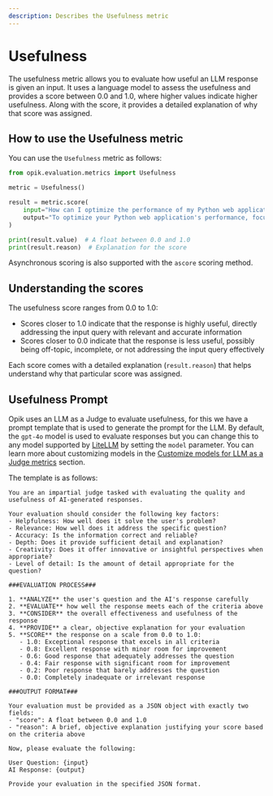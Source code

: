 ```yaml
---
description: Describes the Usefulness metric
---
```


# Usefulness

The usefulness metric allows you to evaluate how useful an LLM response is given an input. It uses a language model to assess the usefulness and provides a score between 0.0 and 1.0, where higher values indicate higher usefulness. Along with the score, it provides a detailed explanation of why that score was assigned.

## How to use the Usefulness metric

You can use the `Usefulness` metric as follows:

```python
from opik.evaluation.metrics import Usefulness

metric = Usefulness()

result = metric.score(
    input="How can I optimize the performance of my Python web application?",
    output="To optimize your Python web application's performance, focus on these key areas:\n1. Database optimization: Use connection pooling, index frequently queried fields, and cache common queries\n2. Caching strategy: Implement Redis or Memcached for session data and frequently accessed content\n3. Asynchronous operations: Use async/await for I/O-bound operations to handle more concurrent requests\n4. Code profiling: Use tools like cProfile to identify bottlenecks in your application\n5. Load balancing: Distribute traffic across multiple server instances for better scalability",
)

print(result.value)  # A float between 0.0 and 1.0
print(result.reason)  # Explanation for the score
```

Asynchronous scoring is also supported with the `ascore` scoring method.

## Understanding the scores

The usefulness score ranges from 0.0 to 1.0:

- Scores closer to 1.0 indicate that the response is highly useful, directly addressing the input query with relevant and accurate information
- Scores closer to 0.0 indicate that the response is less useful, possibly being off-topic, incomplete, or not addressing the input query effectively

Each score comes with a detailed explanation (`result.reason`) that helps understand why that particular score was assigned.

## Usefulness Prompt

Opik uses an LLM as a Judge to evaluate usefulness, for this we have a prompt template that is used to generate the prompt for the LLM. By default, the `gpt-4o` model is used to evaluate responses but you can change this to any model supported by [LiteLLM](https://docs.litellm.ai/docs/providers) by setting the `model` parameter. You can learn more about customizing models in the [Customize models for LLM as a Judge metrics](/evaluation/metrics/custom_model) section.

The template is as follows:

```
You are an impartial judge tasked with evaluating the quality and usefulness of AI-generated responses.

Your evaluation should consider the following key factors:
- Helpfulness: How well does it solve the user's problem?
- Relevance: How well does it address the specific question?
- Accuracy: Is the information correct and reliable?
- Depth: Does it provide sufficient detail and explanation?
- Creativity: Does it offer innovative or insightful perspectives when appropriate?
- Level of detail: Is the amount of detail appropriate for the question?

###EVALUATION PROCESS###

1. **ANALYZE** the user's question and the AI's response carefully
2. **EVALUATE** how well the response meets each of the criteria above
3. **CONSIDER** the overall effectiveness and usefulness of the response
4. **PROVIDE** a clear, objective explanation for your evaluation
5. **SCORE** the response on a scale from 0.0 to 1.0:
   - 1.0: Exceptional response that excels in all criteria
   - 0.8: Excellent response with minor room for improvement
   - 0.6: Good response that adequately addresses the question
   - 0.4: Fair response with significant room for improvement
   - 0.2: Poor response that barely addresses the question
   - 0.0: Completely inadequate or irrelevant response

###OUTPUT FORMAT###

Your evaluation must be provided as a JSON object with exactly two fields:
- "score": A float between 0.0 and 1.0
- "reason": A brief, objective explanation justifying your score based on the criteria above

Now, please evaluate the following:

User Question: {input}
AI Response: {output}

Provide your evaluation in the specified JSON format.
```

